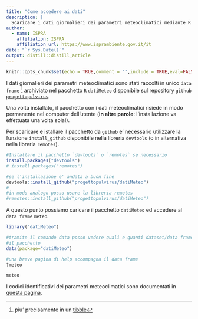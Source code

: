 ```yaml
---
title: "Come accedere ai dati"
description: |
  Scaricare i dati giornalieri dei parametri meteoclimatici mediante R
author:
  - name: ISPRA 
    affiliation: ISPRA
    affiliation_url: https://www.isprambiente.gov.it/it
date: "`r Sys.Date()`"
output: distill::distill_article
---
```


```r
knitr::opts_chunk$set(echo = TRUE,comment = "",include = TRUE,eval=FALSE)
```

I dati giornalieri dei parametri meteoclimatici sono stati raccolti in unico `data frame` ^[piu' precisamente in un [tibble](https://cran.r-project.org/web/packages/tibble/vignettes/tibble.html)] archiviato nel pacchetto `R` `datiMeteo` disponibile sul repository `github` [`progettopulvirus`](https://github.com/progettopulvirus/datiMeteo). 

Una volta installato, il pacchetto con i dati meteoclimatici risiede in modo permanente nel computer dell'utente (**in altre parole**: l'installazione va effettuata una volta sola!).

Per scaricare e istallare il pacchetto da `github` e' necessario utilizzare la funzione `install_github` disponibile nella libreria `devtools` (o in alternativa nella libreria `remotes`). 

```r
#Installare il pacchetto `devtools` o `remotes` se necessario
install.packages("devtools")
# install.packages("remotes")

#se l'installazione e' andata a buon fine
devtools::install_github("progettopulvirus/datiMeteo")
#
#in modo analogo posso usare la libreria remotes
#remotes::install_github("progettopulvirus/datiMeteo")
```

A questo punto possiamo caricare il pacchetto `datiMeteo` ed accedere al `data frame` `meteo`.

```r
library("datiMeteo")

#tramite il comando data posso vedere quali e quanti dataset/data frame fornisce
#il pacchetto
data(package="datiMeteo")

#una breve pagina di help accompagna il data frame
?meteo

meteo
```

I codici identificativi dei parametri meteoclimatici sono documentati in [questa pagina](parametri.html).